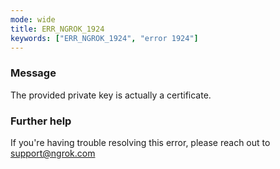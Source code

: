 ```yaml
---
mode: wide
title: ERR_NGROK_1924
keywords: ["ERR_NGROK_1924", "error 1924"]
---
```



### Message

The provided private key is actually a certificate.

<ErrorDetails />

### Further help

If you're having trouble resolving this error, please reach out to [support@ngrok.com](mailto:support@ngrok.com?subject=Help%20with%20ERR_NGROK_1924)
